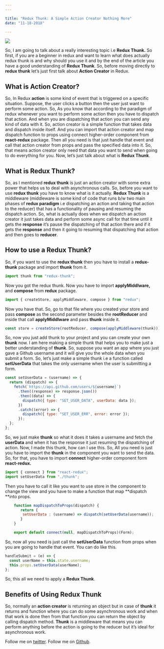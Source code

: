 ```yaml
---
---

title: "Redux Thunk: A Simple Action Creator Nothing More"
date: "11-18-2018"

---
```


![](https://images.unsplash.com/photo-1508522109214-4df07c2e9d90)

So, I am going to talk about a really interesting topic i.e **Redux Thunk.** So first, if you are a beginner in redux and want to learn what does actually redux thunk is and why should you use it and by the end of the article you have a good understanding of **Redux Thunk**. So, before moving directly to **redux thunk** let’s just first talk about **Action Creator** in Redux.

## **What is Action Creator?**

So, In Redux **action** is some kind of event that is triggered on a specific situation. Suppose, the user clicks a button then the user just want to perform some action. So, As you know that according to the paradigm of redux whenever you want to perform some action then you have to dispatch that action. And when you are dispatching that action you can send any kind of data with it. So, action creator is a simple function that takes data and dispatch inside itself. And you can import that action creator and map dispatch function to props using connect higher-order component from **react-redux** package. Then all you need is that just handle that event and call that action creator from props and pass the specified data into it. So, that means action creator only need that data you want to send when going to do everything for you.
Now, let’s just talk about what is **Redux Thunk**.

## What is Redux Thunk?

So, as I mentioned **redux thunk** is just an action creator with some extra power that helps us to deal with asynchronous calls. So, before you want to use **redux thunk** you have to know what is it actually. **Redux Thunk** is a middleware (middleware is some kind of code that runs b/w two main phases of **redux paradigm** i.e dispatching an action and taking that action to the reducer) that has a functionality of pausing and resuming the dispatch action. So, what is actually does when we dispatch an action creator it just takes data and perform some async call for that time until it gets the **response** it’s pause the dispatching of that action there and if it gets the **response** and then it going to resuming that dispatching that action and then goes to **reducer**.

## **How to use a Redux Thunk?**

So, if you want to use the **redux thunk** then you have to install a **redux-thunk** package and import **thunk** from it.

```js
import thunk from "redux-thunk";
```

Now you got the redux thunk. Now you have to import **applyMiddlware,** and **compose** from **redux** package.

```js
import { createStore, applyMiddleware, compose } from "redux";
```

Now you have that. So, go to that file where you created your store and pass **compose** as the second parameter besides the **rootReducer** and inside that call **applyMiddlware** and pass **thunk** inside it.

```js
const store = createStore(rootReducer, compose(applyMiddleware(thunk)));
```

So, now you just add thunk to your project and you can create your own **thunk** now. I am here making a simple thunk that helps you to make just a better understanding of **thunk**.
So, suppose you want an app where you just gave a Github username and it will give you the whole data when you submit a form.
So, let’s just make a simple thunk i.e a function called **setUserData** that takes the only username when the user is submitting a form.

```js
const setUserData = (username) => {
  return (dispatch) => {
    fetch(`https://api.github.com/users/${username}`)
      .then((response) => response.json())
      .then((data) => {
        dispatch({ type: "SET_USER_DATA", userData: data });
      })
      .catch((error) => {
        dispatch({ type: "SET_USER_ERR", error: error });
      });
  };
};
```

So, we just make **thunk** so what it does it takes a username and fetch the **userData** and when it has the response it just resuming the dispatching of action.
Now, I made this thunk, how can I use this.
So, All you need is just you have to import the **thunk** in the component you want to send the data.
So, for that, you have to import **connect** higher-order component form **react-redux.**

```js
import { connect } from "react-redux";
import setUserData from "./thunk";
```

Then you have to call it like you want to use store in the component to change the view and you have to make a function that map **dispatch **into props.

```js
    function mapDispatchToProps(dispatch) {
       return {
        setUserData : (username) => dispatch(setUserData(username));
       }
    }

    export default connect(null, mapDispatchToProps)(Form);
```

So, now all you need is just call the **setUserData** function from props when you are going to handle that event.
You can do like this.

```js
handleSubmit = (e) => {
  const userName = this.state.username;
  this.props.setUserData(userName);
};
```

So, this all we need to apply a **Redux Thunk**.

## Benefits of Using Redux Thunk

So, normally an **action creator** is returning an object but in case of **thunk** it returns and function where you can do some asynchronous work and when that work is done then from that function you can return the object by calling dispatch method. **Thunk** is a middleware that means you can perform anything before the action is going to the reducer but it’s ideal for asynchronous work.

Follow me on [twitter](https://twitter/am_prav_veen).
Follow me on [Github](https://github.com/praveen-me).
